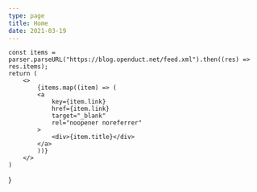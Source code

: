 ```yaml
---
type: page
title: Home
date: 2021-03-19
---
```




    const items = parser.parseURL("https://blog.openduct.net/feed.xml").then((res) => res.items);
    return (
        <>
            {items.map((item) => (
            <a
                key={item.link}
                href={item.link}
                target="_blank"
                rel="noopener noreferrer"
            >
                <div>{item.title}</div>
            </a>
            ))}
        </>
    )
}
